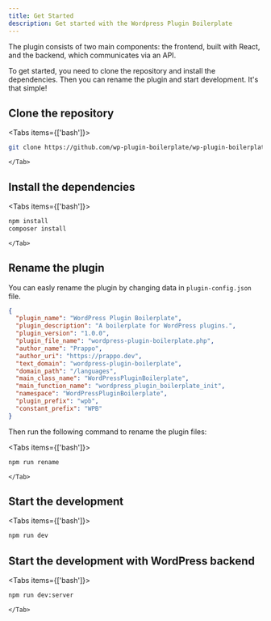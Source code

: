 ```yaml
---
title: Get Started
description: Get started with the Wordpress Plugin Boilerplate
---
```



The plugin consists of two main components: the frontend, built with React, and the backend, which communicates via an API.

To get started, you need to clone the repository and install the dependencies. Then you can rename the plugin and start development. It's that simple!

## Clone the repository

<Tabs items={['bash']}>
    <Tab value="bash">
  ```bash
  git clone https://github.com/wp-plugin-boilerplate/wp-plugin-boilerplate.git
  ```
    </Tab>
</Tabs>


## Install the dependencies

<Tabs items={['bash']}>
    <Tab value="bash">
```bash
npm install
composer install
```
    </Tab>
</Tabs>

## Rename the plugin

You can easly rename the plugin by changing data in `plugin-config.json` file.


```json title="plugin-config.json"
{
  "plugin_name": "WordPress Plugin Boilerplate",
  "plugin_description": "A boilerplate for WordPress plugins.",
  "plugin_version": "1.0.0",
  "plugin_file_name": "wordpress-plugin-boilerplate.php",
  "author_name": "Prappo",
  "author_uri": "https://prappo.dev",
  "text_domain": "wordpress-plugin-boilerplate",
  "domain_path": "/languages",
  "main_class_name": "WordPressPluginBoilerplate",
  "main_function_name": "wordpress_plugin_boilerplate_init",
  "namespace": "WordPressPluginBoilerplate",
  "plugin_prefix": "wpb",
  "constant_prefix": "WPB"
}
```


Then run the following command to rename the plugin files:

<Tabs items={['bash']}>
    <Tab value="bash">
```bash
npm run rename
``` 
    </Tab>
</Tabs>

## Start the development

<Tabs items={['bash']}>
    <Tab value="bash">
```bash
npm run dev
```
</Tab>
</Tabs>

## Start the development with WordPress backend

<Tabs items={['bash']}>
    <Tab value="bash">
```bash
npm run dev:server
```
    </Tab>
</Tabs>

